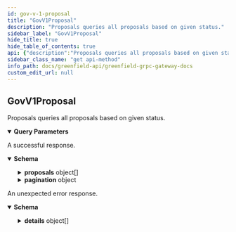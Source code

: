 ```yaml
---
id: gov-v-1-proposal
title: "GovV1Proposal"
description: "Proposals queries all proposals based on given status."
sidebar_label: "GovV1Proposal"
hide_title: true
hide_table_of_contents: true
api: {"description":"Proposals queries all proposals based on given status.","operationId":"GovV1Proposal","responses":{"200":{"description":"A successful response.","content":{"*/*":{"schema":{"type":"object","properties":{"proposals":{"type":"array","items":{"type":"object","properties":{"id":{"type":"string","format":"uint64","description":"id defines the unique id of the proposal."},"messages":{"type":"array","items":{"type":"object","properties":{"type_url":{"type":"string","description":"A URL/resource name that uniquely identifies the type of the serialized\nprotocol buffer message. This string must contain at least\none \"/\" character. The last segment of the URL's path must represent\nthe fully qualified name of the type (as in\n`path/google.protobuf.Duration`). The name should be in a canonical form\n(e.g., leading \".\" is not accepted).\n\nIn practice, teams usually precompile into the binary all types that they\nexpect it to use in the context of Any. However, for URLs which use the\nscheme `http`, `https`, or no scheme, one can optionally set up a type\nserver that maps type URLs to message definitions as follows:\n\n* If no scheme is provided, `https` is assumed.\n* An HTTP GET on the URL must yield a [google.protobuf.Type][]\n  value in binary format, or produce an error.\n* Applications are allowed to cache lookup results based on the\n  URL, or have them precompiled into a binary to avoid any\n  lookup. Therefore, binary compatibility needs to be preserved\n  on changes to types. (Use versioned type names to manage\n  breaking changes.)\n\nNote: this functionality is not currently available in the official\nprotobuf release, and it is not used for type URLs beginning with\ntype.googleapis.com.\n\nSchemes other than `http`, `https` (or the empty scheme) might be\nused with implementation specific semantics."},"value":{"type":"string","format":"byte","description":"Must be a valid serialized protocol buffer of the above specified type."}},"description":"`Any` contains an arbitrary serialized protocol buffer message along with a\nURL that describes the type of the serialized message.\n\nProtobuf library provides support to pack/unpack Any values in the form\nof utility functions or additional generated methods of the Any type.\n\nExample 1: Pack and unpack a message in C++.\n\n    Foo foo = ...;\n    Any any;\n    any.PackFrom(foo);\n    ...\n    if (any.UnpackTo(&foo)) {\n      ...\n    }\n\nExample 2: Pack and unpack a message in Java.\n\n    Foo foo = ...;\n    Any any = Any.pack(foo);\n    ...\n    if (any.is(Foo.class)) {\n      foo = any.unpack(Foo.class);\n    }\n    // or ...\n    if (any.isSameTypeAs(Foo.getDefaultInstance())) {\n      foo = any.unpack(Foo.getDefaultInstance());\n    }\n\nExample 3: Pack and unpack a message in Python.\n\n    foo = Foo(...)\n    any = Any()\n    any.Pack(foo)\n    ...\n    if any.Is(Foo.DESCRIPTOR):\n      any.Unpack(foo)\n      ...\n\nExample 4: Pack and unpack a message in Go\n\n     foo := &pb.Foo{...}\n     any, err := anypb.New(foo)\n     if err != nil {\n       ...\n     }\n     ...\n     foo := &pb.Foo{}\n     if err := any.UnmarshalTo(foo); err != nil {\n       ...\n     }\n\nThe pack methods provided by protobuf library will by default use\n'type.googleapis.com/full.type.name' as the type URL and the unpack\nmethods only use the fully qualified type name after the last '/'\nin the type URL, for example \"foo.bar.com/x/y.z\" will yield type\nname \"y.z\".\n\nJSON\n\nThe JSON representation of an `Any` value uses the regular\nrepresentation of the deserialized, embedded message, with an\nadditional field `@type` which contains the type URL. Example:\n\n    package google.profile;\n    message Person {\n      string first_name = 1;\n      string last_name = 2;\n    }\n\n    {\n      \"@type\": \"type.googleapis.com/google.profile.Person\",\n      \"firstName\": <string>,\n      \"lastName\": <string>\n    }\n\nIf the embedded message type is well-known and has a custom JSON\nrepresentation, that representation will be embedded adding a field\n`value` which holds the custom JSON in addition to the `@type`\nfield. Example (for message [google.protobuf.Duration][]):\n\n    {\n      \"@type\": \"type.googleapis.com/google.protobuf.Duration\",\n      \"value\": \"1.212s\"\n    }"},"description":"messages are the arbitrary messages to be executed if the proposal passes."},"status":{"description":"status defines the proposal status.","type":"string","enum":["PROPOSAL_STATUS_UNSPECIFIED","PROPOSAL_STATUS_DEPOSIT_PERIOD","PROPOSAL_STATUS_VOTING_PERIOD","PROPOSAL_STATUS_PASSED","PROPOSAL_STATUS_REJECTED","PROPOSAL_STATUS_FAILED"],"default":"PROPOSAL_STATUS_UNSPECIFIED"},"final_tally_result":{"description":"final_tally_result is the final tally result of the proposal. When\nquerying a proposal via gRPC, this field is not populated until the\nproposal's voting period has ended.","type":"object","properties":{"yes_count":{"type":"string","description":"yes_count is the number of yes votes on a proposal."},"abstain_count":{"type":"string","description":"abstain_count is the number of abstain votes on a proposal."},"no_count":{"type":"string","description":"no_count is the number of no votes on a proposal."},"no_with_veto_count":{"type":"string","description":"no_with_veto_count is the number of no with veto votes on a proposal."}}},"submit_time":{"type":"string","format":"date-time","description":"submit_time is the time of proposal submission."},"deposit_end_time":{"type":"string","format":"date-time","description":"deposit_end_time is the end time for deposition."},"total_deposit":{"type":"array","items":{"type":"object","properties":{"denom":{"type":"string"},"amount":{"type":"string"}},"description":"Coin defines a token with a denomination and an amount.\n\nNOTE: The amount field is an Int which implements the custom method\nsignatures required by gogoproto."},"description":"total_deposit is the total deposit on the proposal."},"voting_start_time":{"type":"string","format":"date-time","description":"voting_start_time is the starting time to vote on a proposal."},"voting_end_time":{"type":"string","format":"date-time","description":"voting_end_time is the end time of voting on a proposal."},"metadata":{"type":"string","description":"metadata is any arbitrary metadata attached to the proposal."},"title":{"type":"string","description":"Since: cosmos-sdk 0.47","title":"title is the title of the proposal"},"summary":{"type":"string","description":"Since: cosmos-sdk 0.47","title":"summary is a short summary of the proposal"},"proposer":{"type":"string","description":"Since: cosmos-sdk 0.47","title":"Proposer is the address of the proposal sumbitter"},"failed_reason":{"type":"string","title":"The reason of the failure proposal"}},"description":"Proposal defines the core field members of a governance proposal."},"description":"proposals defines all the requested governance proposals."},"pagination":{"description":"pagination defines the pagination in the response.","type":"object","properties":{"next_key":{"type":"string","format":"byte","description":"next_key is the key to be passed to PageRequest.key to\nquery the next page most efficiently. It will be empty if\nthere are no more results."},"total":{"type":"string","format":"uint64","title":"total is total number of results available if PageRequest.count_total\nwas set, its value is undefined otherwise"}}}},"description":"QueryProposalsResponse is the response type for the Query/Proposals RPC\nmethod."}}}},"default":{"description":"An unexpected error response.","content":{"*/*":{"schema":{"type":"object","properties":{"error":{"type":"string"},"code":{"type":"integer","format":"int32"},"message":{"type":"string"},"details":{"type":"array","items":{"type":"object","properties":{"type_url":{"type":"string","description":"A URL/resource name that uniquely identifies the type of the serialized\nprotocol buffer message. This string must contain at least\none \"/\" character. The last segment of the URL's path must represent\nthe fully qualified name of the type (as in\n`path/google.protobuf.Duration`). The name should be in a canonical form\n(e.g., leading \".\" is not accepted).\n\nIn practice, teams usually precompile into the binary all types that they\nexpect it to use in the context of Any. However, for URLs which use the\nscheme `http`, `https`, or no scheme, one can optionally set up a type\nserver that maps type URLs to message definitions as follows:\n\n* If no scheme is provided, `https` is assumed.\n* An HTTP GET on the URL must yield a [google.protobuf.Type][]\n  value in binary format, or produce an error.\n* Applications are allowed to cache lookup results based on the\n  URL, or have them precompiled into a binary to avoid any\n  lookup. Therefore, binary compatibility needs to be preserved\n  on changes to types. (Use versioned type names to manage\n  breaking changes.)\n\nNote: this functionality is not currently available in the official\nprotobuf release, and it is not used for type URLs beginning with\ntype.googleapis.com.\n\nSchemes other than `http`, `https` (or the empty scheme) might be\nused with implementation specific semantics."},"value":{"type":"string","format":"byte","description":"Must be a valid serialized protocol buffer of the above specified type."}},"description":"`Any` contains an arbitrary serialized protocol buffer message along with a\nURL that describes the type of the serialized message.\n\nProtobuf library provides support to pack/unpack Any values in the form\nof utility functions or additional generated methods of the Any type.\n\nExample 1: Pack and unpack a message in C++.\n\n    Foo foo = ...;\n    Any any;\n    any.PackFrom(foo);\n    ...\n    if (any.UnpackTo(&foo)) {\n      ...\n    }\n\nExample 2: Pack and unpack a message in Java.\n\n    Foo foo = ...;\n    Any any = Any.pack(foo);\n    ...\n    if (any.is(Foo.class)) {\n      foo = any.unpack(Foo.class);\n    }\n    // or ...\n    if (any.isSameTypeAs(Foo.getDefaultInstance())) {\n      foo = any.unpack(Foo.getDefaultInstance());\n    }\n\nExample 3: Pack and unpack a message in Python.\n\n    foo = Foo(...)\n    any = Any()\n    any.Pack(foo)\n    ...\n    if any.Is(Foo.DESCRIPTOR):\n      any.Unpack(foo)\n      ...\n\nExample 4: Pack and unpack a message in Go\n\n     foo := &pb.Foo{...}\n     any, err := anypb.New(foo)\n     if err != nil {\n       ...\n     }\n     ...\n     foo := &pb.Foo{}\n     if err := any.UnmarshalTo(foo); err != nil {\n       ...\n     }\n\nThe pack methods provided by protobuf library will by default use\n'type.googleapis.com/full.type.name' as the type URL and the unpack\nmethods only use the fully qualified type name after the last '/'\nin the type URL, for example \"foo.bar.com/x/y.z\" will yield type\nname \"y.z\".\n\nJSON\n\nThe JSON representation of an `Any` value uses the regular\nrepresentation of the deserialized, embedded message, with an\nadditional field `@type` which contains the type URL. Example:\n\n    package google.profile;\n    message Person {\n      string first_name = 1;\n      string last_name = 2;\n    }\n\n    {\n      \"@type\": \"type.googleapis.com/google.profile.Person\",\n      \"firstName\": <string>,\n      \"lastName\": <string>\n    }\n\nIf the embedded message type is well-known and has a custom JSON\nrepresentation, that representation will be embedded adding a field\n`value` which holds the custom JSON in addition to the `@type`\nfield. Example (for message [google.protobuf.Duration][]):\n\n    {\n      \"@type\": \"type.googleapis.com/google.protobuf.Duration\",\n      \"value\": \"1.212s\"\n    }"}}}}}}}},"parameters":[{"name":"proposal_status","description":"proposal_status defines the status of the proposals.\n\n - PROPOSAL_STATUS_UNSPECIFIED: PROPOSAL_STATUS_UNSPECIFIED defines the default proposal status.\n - PROPOSAL_STATUS_DEPOSIT_PERIOD: PROPOSAL_STATUS_DEPOSIT_PERIOD defines a proposal status during the deposit\nperiod.\n - PROPOSAL_STATUS_VOTING_PERIOD: PROPOSAL_STATUS_VOTING_PERIOD defines a proposal status during the voting\nperiod.\n - PROPOSAL_STATUS_PASSED: PROPOSAL_STATUS_PASSED defines a proposal status of a proposal that has\npassed.\n - PROPOSAL_STATUS_REJECTED: PROPOSAL_STATUS_REJECTED defines a proposal status of a proposal that has\nbeen rejected.\n - PROPOSAL_STATUS_FAILED: PROPOSAL_STATUS_FAILED defines a proposal status of a proposal that has\nfailed.","in":"query","required":false,"schema":{"type":"string","enum":["PROPOSAL_STATUS_UNSPECIFIED","PROPOSAL_STATUS_DEPOSIT_PERIOD","PROPOSAL_STATUS_VOTING_PERIOD","PROPOSAL_STATUS_PASSED","PROPOSAL_STATUS_REJECTED","PROPOSAL_STATUS_FAILED"],"default":"PROPOSAL_STATUS_UNSPECIFIED"}},{"name":"voter","description":"voter defines the voter address for the proposals.","in":"query","required":false,"schema":{"type":"string"}},{"name":"depositor","description":"depositor defines the deposit addresses from the proposals.","in":"query","required":false,"schema":{"type":"string"}},{"name":"pagination.key","description":"key is a value returned in PageResponse.next_key to begin\nquerying the next page most efficiently. Only one of offset or key\nshould be set.","in":"query","required":false,"schema":{"type":"string","format":"byte"}},{"name":"pagination.offset","description":"offset is a numeric offset that can be used when key is unavailable.\nIt is less efficient than using key. Only one of offset or key should\nbe set.","in":"query","required":false,"schema":{"type":"string","format":"uint64"}},{"name":"pagination.limit","description":"limit is the total number of results to be returned in the result page.\nIf left empty it will default to a value to be set by each app.","in":"query","required":false,"schema":{"type":"string","format":"uint64"}},{"name":"pagination.count_total","description":"count_total is set to true  to indicate that the result set should include\na count of the total number of items available for pagination in UIs.\ncount_total is only respected when offset is used. It is ignored when key\nis set.","in":"query","required":false,"schema":{"type":"boolean"}},{"name":"pagination.reverse","description":"reverse is set to true if results are to be returned in the descending order.\n\nSince: cosmos-sdk 0.43","in":"query","required":false,"schema":{"type":"boolean"}}],"tags":["Governance"],"method":"get","path":"/cosmos/gov/v1/proposals","servers":[{"url":"https://gnfd-testnet-fullnode-tendermint-us.bnbchain.org"}],"info":{"title":"Greenfield - gRPC Gateway docs","description":"A REST interface for state queries","version":"1.0.0"},"postman":{"name":"GovV1Proposal","description":{"content":"Proposals queries all proposals based on given status.","type":"text/plain"},"url":{"path":["cosmos","gov","v1","proposals"],"host":["{{baseUrl}}"],"query":[{"disabled":false,"description":{"content":"proposal_status defines the status of the proposals.\n\n - PROPOSAL_STATUS_UNSPECIFIED: PROPOSAL_STATUS_UNSPECIFIED defines the default proposal status.\n - PROPOSAL_STATUS_DEPOSIT_PERIOD: PROPOSAL_STATUS_DEPOSIT_PERIOD defines a proposal status during the deposit\nperiod.\n - PROPOSAL_STATUS_VOTING_PERIOD: PROPOSAL_STATUS_VOTING_PERIOD defines a proposal status during the voting\nperiod.\n - PROPOSAL_STATUS_PASSED: PROPOSAL_STATUS_PASSED defines a proposal status of a proposal that has\npassed.\n - PROPOSAL_STATUS_REJECTED: PROPOSAL_STATUS_REJECTED defines a proposal status of a proposal that has\nbeen rejected.\n - PROPOSAL_STATUS_FAILED: PROPOSAL_STATUS_FAILED defines a proposal status of a proposal that has\nfailed.","type":"text/plain"},"key":"proposal_status","value":""},{"disabled":false,"description":{"content":"voter defines the voter address for the proposals.","type":"text/plain"},"key":"voter","value":""},{"disabled":false,"description":{"content":"depositor defines the deposit addresses from the proposals.","type":"text/plain"},"key":"depositor","value":""},{"disabled":false,"description":{"content":"key is a value returned in PageResponse.next_key to begin\nquerying the next page most efficiently. Only one of offset or key\nshould be set.","type":"text/plain"},"key":"pagination.key","value":""},{"disabled":false,"description":{"content":"offset is a numeric offset that can be used when key is unavailable.\nIt is less efficient than using key. Only one of offset or key should\nbe set.","type":"text/plain"},"key":"pagination.offset","value":""},{"disabled":false,"description":{"content":"limit is the total number of results to be returned in the result page.\nIf left empty it will default to a value to be set by each app.","type":"text/plain"},"key":"pagination.limit","value":""},{"disabled":false,"description":{"content":"count_total is set to true  to indicate that the result set should include\na count of the total number of items available for pagination in UIs.\ncount_total is only respected when offset is used. It is ignored when key\nis set.","type":"text/plain"},"key":"pagination.count_total","value":""},{"disabled":false,"description":{"content":"reverse is set to true if results are to be returned in the descending order.\n\nSince: cosmos-sdk 0.43","type":"text/plain"},"key":"pagination.reverse","value":""}],"variable":[]},"header":[{"key":"Accept","value":"*/*"}],"method":"GET"}}
sidebar_class_name: "get api-method"
info_path: docs/greenfield-api/greenfield-grpc-gateway-docs
custom_edit_url: null
---
```



## GovV1Proposal



Proposals queries all proposals based on given status.

<details style={{"marginBottom":"1rem"}} data-collapsed={false} open={true}><summary style={{}}><strong>Query Parameters</strong></summary><div><ul><ParamsItem className={"paramsItem"} param={{"name":"proposal_status","description":"proposal_status defines the status of the proposals.\n\n - PROPOSAL_STATUS_UNSPECIFIED: PROPOSAL_STATUS_UNSPECIFIED defines the default proposal status.\n - PROPOSAL_STATUS_DEPOSIT_PERIOD: PROPOSAL_STATUS_DEPOSIT_PERIOD defines a proposal status during the deposit\nperiod.\n - PROPOSAL_STATUS_VOTING_PERIOD: PROPOSAL_STATUS_VOTING_PERIOD defines a proposal status during the voting\nperiod.\n - PROPOSAL_STATUS_PASSED: PROPOSAL_STATUS_PASSED defines a proposal status of a proposal that has\npassed.\n - PROPOSAL_STATUS_REJECTED: PROPOSAL_STATUS_REJECTED defines a proposal status of a proposal that has\nbeen rejected.\n - PROPOSAL_STATUS_FAILED: PROPOSAL_STATUS_FAILED defines a proposal status of a proposal that has\nfailed.","in":"query","required":false,"schema":{"type":"string","enum":["PROPOSAL_STATUS_UNSPECIFIED","PROPOSAL_STATUS_DEPOSIT_PERIOD","PROPOSAL_STATUS_VOTING_PERIOD","PROPOSAL_STATUS_PASSED","PROPOSAL_STATUS_REJECTED","PROPOSAL_STATUS_FAILED"],"default":"PROPOSAL_STATUS_UNSPECIFIED"}}}></ParamsItem><ParamsItem className={"paramsItem"} param={{"name":"voter","description":"voter defines the voter address for the proposals.","in":"query","required":false,"schema":{"type":"string"}}}></ParamsItem><ParamsItem className={"paramsItem"} param={{"name":"depositor","description":"depositor defines the deposit addresses from the proposals.","in":"query","required":false,"schema":{"type":"string"}}}></ParamsItem><ParamsItem className={"paramsItem"} param={{"name":"pagination.key","description":"key is a value returned in PageResponse.next_key to begin\nquerying the next page most efficiently. Only one of offset or key\nshould be set.","in":"query","required":false,"schema":{"type":"string","format":"byte"}}}></ParamsItem><ParamsItem className={"paramsItem"} param={{"name":"pagination.offset","description":"offset is a numeric offset that can be used when key is unavailable.\nIt is less efficient than using key. Only one of offset or key should\nbe set.","in":"query","required":false,"schema":{"type":"string","format":"uint64"}}}></ParamsItem><ParamsItem className={"paramsItem"} param={{"name":"pagination.limit","description":"limit is the total number of results to be returned in the result page.\nIf left empty it will default to a value to be set by each app.","in":"query","required":false,"schema":{"type":"string","format":"uint64"}}}></ParamsItem><ParamsItem className={"paramsItem"} param={{"name":"pagination.count_total","description":"count_total is set to true  to indicate that the result set should include\na count of the total number of items available for pagination in UIs.\ncount_total is only respected when offset is used. It is ignored when key\nis set.","in":"query","required":false,"schema":{"type":"boolean"}}}></ParamsItem><ParamsItem className={"paramsItem"} param={{"name":"pagination.reverse","description":"reverse is set to true if results are to be returned in the descending order.\n\nSince: cosmos-sdk 0.43","in":"query","required":false,"schema":{"type":"boolean"}}}></ParamsItem></ul></div></details><div><ApiTabs><TabItem label={"200"} value={"200"}><div>

A successful response.

</div><div><MimeTabs schemaType={"response"}><TabItem label={"*/*"} value={"*/*"}><SchemaTabs><TabItem label={"Schema"} value={"Schema"}><details style={{}} data-collapsed={false} open={true}><summary style={{"textAlign":"left"}}><strong>Schema</strong></summary><div style={{"textAlign":"left","marginLeft":"1rem"}}></div><ul style={{"marginLeft":"1rem"}}><SchemaItem collapsible={true} className={"schemaItem"}><details style={{}}><summary style={{}}><strong>proposals</strong><span style={{"opacity":"0.6"}}> object[]</span></summary><div style={{"marginLeft":"1rem"}}><div style={{"marginTop":".5rem","marginBottom":".5rem"}}>

proposals defines all the requested governance proposals.

</div><li><div style={{"fontSize":"var(--ifm-code-font-size)","opacity":"0.6","marginLeft":"-.5rem","paddingBottom":".5rem"}}>Array [</div></li><SchemaItem collapsible={false} name={"id"} required={false} schemaName={"uint64"} qualifierMessage={undefined} schema={{"type":"string","format":"uint64","description":"id defines the unique id of the proposal."}}></SchemaItem><SchemaItem collapsible={true} className={"schemaItem"}><details style={{}}><summary style={{}}><strong>messages</strong><span style={{"opacity":"0.6"}}> object[]</span></summary><div style={{"marginLeft":"1rem"}}><div style={{"marginTop":".5rem","marginBottom":".5rem"}}>

messages are the arbitrary messages to be executed if the proposal passes.

</div><li><div style={{"fontSize":"var(--ifm-code-font-size)","opacity":"0.6","marginLeft":"-.5rem","paddingBottom":".5rem"}}>Array [</div></li><SchemaItem collapsible={false} name={"type_url"} required={false} schemaName={"string"} qualifierMessage={undefined} schema={{"type":"string","description":"A URL/resource name that uniquely identifies the type of the serialized\nprotocol buffer message. This string must contain at least\none \"/\" character. The last segment of the URL's path must represent\nthe fully qualified name of the type (as in\n`path/google.protobuf.Duration`). The name should be in a canonical form\n(e.g., leading \".\" is not accepted).\n\nIn practice, teams usually precompile into the binary all types that they\nexpect it to use in the context of Any. However, for URLs which use the\nscheme `http`, `https`, or no scheme, one can optionally set up a type\nserver that maps type URLs to message definitions as follows:\n\n* If no scheme is provided, `https` is assumed.\n* An HTTP GET on the URL must yield a [google.protobuf.Type][]\n  value in binary format, or produce an error.\n* Applications are allowed to cache lookup results based on the\n  URL, or have them precompiled into a binary to avoid any\n  lookup. Therefore, binary compatibility needs to be preserved\n  on changes to types. (Use versioned type names to manage\n  breaking changes.)\n\nNote: this functionality is not currently available in the official\nprotobuf release, and it is not used for type URLs beginning with\ntype.googleapis.com.\n\nSchemes other than `http`, `https` (or the empty scheme) might be\nused with implementation specific semantics."}}></SchemaItem><SchemaItem collapsible={false} name={"value"} required={false} schemaName={"byte"} qualifierMessage={undefined} schema={{"type":"string","format":"byte","description":"Must be a valid serialized protocol buffer of the above specified type."}}></SchemaItem><li><div style={{"fontSize":"var(--ifm-code-font-size)","opacity":"0.6","marginLeft":"-.5rem"}}>]</div></li></div></details></SchemaItem><SchemaItem collapsible={false} name={"status"} required={false} schemaName={"string"} qualifierMessage={"**Possible values:** [`PROPOSAL_STATUS_UNSPECIFIED`, `PROPOSAL_STATUS_DEPOSIT_PERIOD`, `PROPOSAL_STATUS_VOTING_PERIOD`, `PROPOSAL_STATUS_PASSED`, `PROPOSAL_STATUS_REJECTED`, `PROPOSAL_STATUS_FAILED`]"} schema={{"description":"status defines the proposal status.","type":"string","enum":["PROPOSAL_STATUS_UNSPECIFIED","PROPOSAL_STATUS_DEPOSIT_PERIOD","PROPOSAL_STATUS_VOTING_PERIOD","PROPOSAL_STATUS_PASSED","PROPOSAL_STATUS_REJECTED","PROPOSAL_STATUS_FAILED"],"default":"PROPOSAL_STATUS_UNSPECIFIED"}}></SchemaItem><SchemaItem collapsible={true} className={"schemaItem"}><details style={{}}><summary style={{}}><strong>final_tally_result</strong><span style={{"opacity":"0.6"}}> object</span></summary><div style={{"marginLeft":"1rem"}}><div style={{"marginTop":".5rem","marginBottom":".5rem"}}>

final_tally_result is the final tally result of the proposal. When
querying a proposal via gRPC, this field is not populated until the
proposal's voting period has ended.

</div><SchemaItem collapsible={false} name={"yes_count"} required={false} schemaName={"string"} qualifierMessage={undefined} schema={{"type":"string","description":"yes_count is the number of yes votes on a proposal."}}></SchemaItem><SchemaItem collapsible={false} name={"abstain_count"} required={false} schemaName={"string"} qualifierMessage={undefined} schema={{"type":"string","description":"abstain_count is the number of abstain votes on a proposal."}}></SchemaItem><SchemaItem collapsible={false} name={"no_count"} required={false} schemaName={"string"} qualifierMessage={undefined} schema={{"type":"string","description":"no_count is the number of no votes on a proposal."}}></SchemaItem><SchemaItem collapsible={false} name={"no_with_veto_count"} required={false} schemaName={"string"} qualifierMessage={undefined} schema={{"type":"string","description":"no_with_veto_count is the number of no with veto votes on a proposal."}}></SchemaItem></div></details></SchemaItem><SchemaItem collapsible={false} name={"submit_time"} required={false} schemaName={"date-time"} qualifierMessage={undefined} schema={{"type":"string","format":"date-time","description":"submit_time is the time of proposal submission."}}></SchemaItem><SchemaItem collapsible={false} name={"deposit_end_time"} required={false} schemaName={"date-time"} qualifierMessage={undefined} schema={{"type":"string","format":"date-time","description":"deposit_end_time is the end time for deposition."}}></SchemaItem><SchemaItem collapsible={true} className={"schemaItem"}><details style={{}}><summary style={{}}><strong>total_deposit</strong><span style={{"opacity":"0.6"}}> object[]</span></summary><div style={{"marginLeft":"1rem"}}><div style={{"marginTop":".5rem","marginBottom":".5rem"}}>

total_deposit is the total deposit on the proposal.

</div><li><div style={{"fontSize":"var(--ifm-code-font-size)","opacity":"0.6","marginLeft":"-.5rem","paddingBottom":".5rem"}}>Array [</div></li><SchemaItem collapsible={false} name={"denom"} required={false} schemaName={"string"} qualifierMessage={undefined} schema={{"type":"string"}}></SchemaItem><SchemaItem collapsible={false} name={"amount"} required={false} schemaName={"string"} qualifierMessage={undefined} schema={{"type":"string"}}></SchemaItem><li><div style={{"fontSize":"var(--ifm-code-font-size)","opacity":"0.6","marginLeft":"-.5rem"}}>]</div></li></div></details></SchemaItem><SchemaItem collapsible={false} name={"voting_start_time"} required={false} schemaName={"date-time"} qualifierMessage={undefined} schema={{"type":"string","format":"date-time","description":"voting_start_time is the starting time to vote on a proposal."}}></SchemaItem><SchemaItem collapsible={false} name={"voting_end_time"} required={false} schemaName={"date-time"} qualifierMessage={undefined} schema={{"type":"string","format":"date-time","description":"voting_end_time is the end time of voting on a proposal."}}></SchemaItem><SchemaItem collapsible={false} name={"metadata"} required={false} schemaName={"string"} qualifierMessage={undefined} schema={{"type":"string","description":"metadata is any arbitrary metadata attached to the proposal."}}></SchemaItem><SchemaItem collapsible={false} name={"title"} required={false} schemaName={"title is the title of the proposal"} qualifierMessage={undefined} schema={{"type":"string","description":"Since: cosmos-sdk 0.47","title":"title is the title of the proposal"}}></SchemaItem><SchemaItem collapsible={false} name={"summary"} required={false} schemaName={"summary is a short summary of the proposal"} qualifierMessage={undefined} schema={{"type":"string","description":"Since: cosmos-sdk 0.47","title":"summary is a short summary of the proposal"}}></SchemaItem><SchemaItem collapsible={false} name={"proposer"} required={false} schemaName={"Proposer is the address of the proposal sumbitter"} qualifierMessage={undefined} schema={{"type":"string","description":"Since: cosmos-sdk 0.47","title":"Proposer is the address of the proposal sumbitter"}}></SchemaItem><SchemaItem collapsible={false} name={"failed_reason"} required={false} schemaName={"The reason of the failure proposal"} qualifierMessage={undefined} schema={{"type":"string","title":"The reason of the failure proposal"}}></SchemaItem><li><div style={{"fontSize":"var(--ifm-code-font-size)","opacity":"0.6","marginLeft":"-.5rem"}}>]</div></li></div></details></SchemaItem><SchemaItem collapsible={true} className={"schemaItem"}><details style={{}}><summary style={{}}><strong>pagination</strong><span style={{"opacity":"0.6"}}> object</span></summary><div style={{"marginLeft":"1rem"}}><div style={{"marginTop":".5rem","marginBottom":".5rem"}}>

pagination defines the pagination in the response.

</div><SchemaItem collapsible={false} name={"next_key"} required={false} schemaName={"byte"} qualifierMessage={undefined} schema={{"type":"string","format":"byte","description":"next_key is the key to be passed to PageRequest.key to\nquery the next page most efficiently. It will be empty if\nthere are no more results."}}></SchemaItem><SchemaItem collapsible={false} name={"total"} required={false} schemaName={"uint64"} qualifierMessage={undefined} schema={{"type":"string","format":"uint64","title":"total is total number of results available if PageRequest.count_total\nwas set, its value is undefined otherwise"}}></SchemaItem></div></details></SchemaItem></ul></details></TabItem><TabItem label={"Example (from schema)"} value={"Example (from schema)"}><ResponseSamples responseExample={"{\n  \"proposals\": [\n    {\n      \"id\": \"string\",\n      \"messages\": [\n        {\n          \"type_url\": \"string\",\n          \"value\": \"string\"\n        }\n      ],\n      \"status\": \"PROPOSAL_STATUS_UNSPECIFIED\",\n      \"final_tally_result\": {\n        \"yes_count\": \"string\",\n        \"abstain_count\": \"string\",\n        \"no_count\": \"string\",\n        \"no_with_veto_count\": \"string\"\n      },\n      \"submit_time\": \"2023-08-24T23:19:13.468Z\",\n      \"deposit_end_time\": \"2023-08-24T23:19:13.468Z\",\n      \"total_deposit\": [\n        {\n          \"denom\": \"string\",\n          \"amount\": \"string\"\n        }\n      ],\n      \"voting_start_time\": \"2023-08-24T23:19:13.468Z\",\n      \"voting_end_time\": \"2023-08-24T23:19:13.468Z\",\n      \"metadata\": \"string\",\n      \"title\": \"string\",\n      \"summary\": \"string\",\n      \"proposer\": \"string\",\n      \"failed_reason\": \"string\"\n    }\n  ],\n  \"pagination\": {\n    \"next_key\": \"string\",\n    \"total\": \"string\"\n  }\n}"} language={"json"}></ResponseSamples></TabItem></SchemaTabs></TabItem></MimeTabs></div></TabItem><TabItem label={"default"} value={"default"}><div>

An unexpected error response.

</div><div><MimeTabs schemaType={"response"}><TabItem label={"*/*"} value={"*/*"}><SchemaTabs><TabItem label={"Schema"} value={"Schema"}><details style={{}} data-collapsed={false} open={true}><summary style={{"textAlign":"left"}}><strong>Schema</strong></summary><div style={{"textAlign":"left","marginLeft":"1rem"}}></div><ul style={{"marginLeft":"1rem"}}><SchemaItem collapsible={false} name={"error"} required={false} schemaName={"string"} qualifierMessage={undefined} schema={{"type":"string"}}></SchemaItem><SchemaItem collapsible={false} name={"code"} required={false} schemaName={"int32"} qualifierMessage={undefined} schema={{"type":"integer","format":"int32"}}></SchemaItem><SchemaItem collapsible={false} name={"message"} required={false} schemaName={"string"} qualifierMessage={undefined} schema={{"type":"string"}}></SchemaItem><SchemaItem collapsible={true} className={"schemaItem"}><details style={{}}><summary style={{}}><strong>details</strong><span style={{"opacity":"0.6"}}> object[]</span></summary><div style={{"marginLeft":"1rem"}}><li><div style={{"fontSize":"var(--ifm-code-font-size)","opacity":"0.6","marginLeft":"-.5rem","paddingBottom":".5rem"}}>Array [</div></li><SchemaItem collapsible={false} name={"type_url"} required={false} schemaName={"string"} qualifierMessage={undefined} schema={{"type":"string","description":"A URL/resource name that uniquely identifies the type of the serialized\nprotocol buffer message. This string must contain at least\none \"/\" character. The last segment of the URL's path must represent\nthe fully qualified name of the type (as in\n`path/google.protobuf.Duration`). The name should be in a canonical form\n(e.g., leading \".\" is not accepted).\n\nIn practice, teams usually precompile into the binary all types that they\nexpect it to use in the context of Any. However, for URLs which use the\nscheme `http`, `https`, or no scheme, one can optionally set up a type\nserver that maps type URLs to message definitions as follows:\n\n* If no scheme is provided, `https` is assumed.\n* An HTTP GET on the URL must yield a [google.protobuf.Type][]\n  value in binary format, or produce an error.\n* Applications are allowed to cache lookup results based on the\n  URL, or have them precompiled into a binary to avoid any\n  lookup. Therefore, binary compatibility needs to be preserved\n  on changes to types. (Use versioned type names to manage\n  breaking changes.)\n\nNote: this functionality is not currently available in the official\nprotobuf release, and it is not used for type URLs beginning with\ntype.googleapis.com.\n\nSchemes other than `http`, `https` (or the empty scheme) might be\nused with implementation specific semantics."}}></SchemaItem><SchemaItem collapsible={false} name={"value"} required={false} schemaName={"byte"} qualifierMessage={undefined} schema={{"type":"string","format":"byte","description":"Must be a valid serialized protocol buffer of the above specified type."}}></SchemaItem><li><div style={{"fontSize":"var(--ifm-code-font-size)","opacity":"0.6","marginLeft":"-.5rem"}}>]</div></li></div></details></SchemaItem></ul></details></TabItem><TabItem label={"Example (from schema)"} value={"Example (from schema)"}><ResponseSamples responseExample={"{\n  \"error\": \"string\",\n  \"code\": 0,\n  \"message\": \"string\",\n  \"details\": [\n    {\n      \"type_url\": \"string\",\n      \"value\": \"string\"\n    }\n  ]\n}"} language={"json"}></ResponseSamples></TabItem></SchemaTabs></TabItem></MimeTabs></div></TabItem></ApiTabs></div>
      